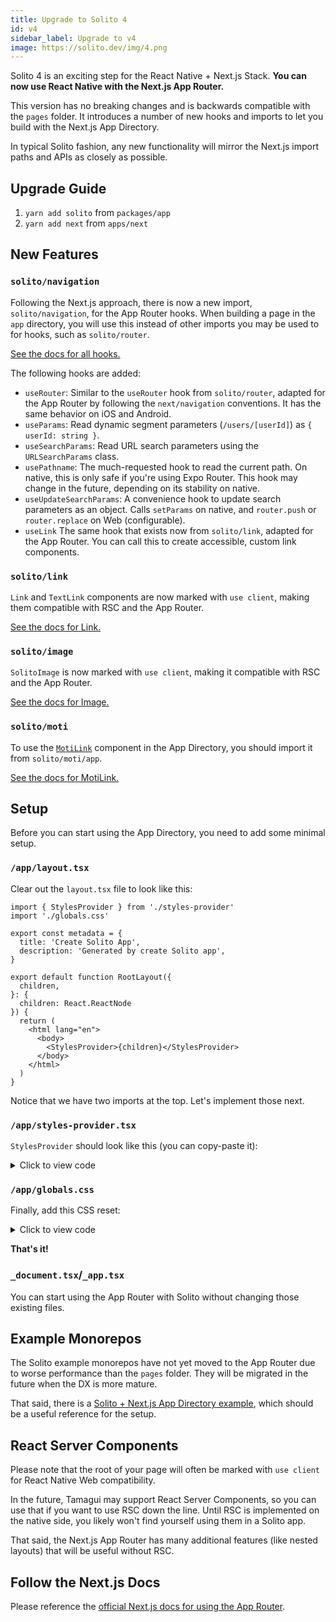 ```yaml
---
title: Upgrade to Solito 4
id: v4
sidebar_label: Upgrade to v4
image: https://solito.dev/img/4.png
---
```


Solito 4 is an exciting step for the React Native + Next.js Stack. **You can now use React Native with the Next.js App Router.**

This version has no breaking changes and is backwards compatible with the `pages` folder. It introduces a number of new hooks and imports to let you build with the Next.js App Directory.

In typical Solito fashion, any new functionality will mirror the Next.js import paths and APIs as closely as possible.

## Upgrade Guide

1. `yarn add solito` from `packages/app`
2. `yarn add next` from `apps/next`

## New Features

### `solito/navigation`

Following the Next.js approach, there is now a new import, `solito/navigation`, for the App Router hooks. When building a page in the `app` directory, you will use this instead of other imports you may be used to for hooks, such as `solito/router`.

[See the docs for all hooks.](https://solito.dev/app-directory/hooks)

The following hooks are added:

- `useRouter`: Similar to the `useRouter` hook from `solito/router`, adapted for the App Router by following the `next/navigation` conventions. It has the same behavior on iOS and Android.
- `useParams`: Read dynamic segment parameters (`/users/[userId]`) as `{ userId: string }`.
- `useSearchParams`: Read URL search parameters using the `URLSearchParams` class.
- `usePathname`: The much-requested hook to read the current path. On native, this is only safe if you're using Expo Router. This hook may change in the future, depending on its stability on native.
- `useUpdateSearchParams`: A convenience hook to update search parameters as an object. Calls `setParams` on native, and `router.push` or `router.replace` on Web (configurable).
- `useLink` The same hook that exists now from `solito/link`, adapted for the App Router. You can call this to create accessible, custom link components.

### `solito/link`

`Link` and `TextLink` components are now marked with `use client`, making them compatible with RSC and the App Router.

[See the docs for Link.](https://solito.dev/usage/link)

### `solito/image`

`SolitoImage` is now marked with `use client`, making it compatible with RSC and the App Router.

[See the docs for Image.](/usage/image)

### `solito/moti`

To use the [`MotiLink`](/usage/moti-link) component in the App Directory, you should import it from `solito/moti/app`.

[See the docs for MotiLink.](https://solito.dev/usage/moti-link)

## Setup

Before you can start using the App Directory, you need to add some minimal setup.

### `/app/layout.tsx`

Clear out the `layout.tsx` file to look like this:

```tsx
import { StylesProvider } from './styles-provider'
import './globals.css'

export const metadata = {
  title: 'Create Solito App',
  description: 'Generated by create Solito app',
}

export default function RootLayout({
  children,
}: {
  children: React.ReactNode
}) {
  return (
    <html lang="en">
      <body>
        <StylesProvider>{children}</StylesProvider>
      </body>
    </html>
  )
}
```

Notice that we have two imports at the top. Let's implement those next.

### `/app/styles-provider.tsx`

`StylesProvider` should look like this (you can copy-paste it):

<details>

<summary>Click to view code</summary>

```tsx
// @ts-nocheck
'use client'
import { useServerInsertedHTML } from 'next/navigation'
import { StyleSheet } from 'react-native'

export function StylesProvider({ children }: { children: React.ReactNode }) {
  useServerInsertedHTML(() => {
    // if you use Tamagui, you should add its sheet here too.
    const sheet = StyleSheet.getSheet()
    return (
      <style
        dangerouslySetInnerHTML={{ __html: sheet.textContent }}
        id={sheet.id}
      />
    )
  })
  return <>{children}</>
}
```

</details>

### `/app/globals.css`

Finally, add this CSS reset:

<details>

<summary>Click to view code</summary>

```css
html,
body,
#__next {
  width: 100%;
  /* To smooth any scrolling behavior */
  -webkit-overflow-scrolling: touch;
  margin: 0px;
  padding: 0px;
  /* Allows content to fill the viewport and go beyond the bottom */
  min-height: 100%;
}
#__next {
  flex-shrink: 0;
  flex-basis: auto;
  flex-direction: column;
  flex-grow: 1;
  display: flex;
  flex: 1;
}
html {
  scroll-behavior: smooth;
  /* Prevent text size change on orientation change https://gist.github.com/tfausak/2222823#file-ios-8-web-app-html-L138 */
  -webkit-text-size-adjust: 100%;
  height: 100%;
}
body {
  display: flex;
  /* Allows you to scroll below the viewport; default value is visible */
  overflow-y: auto;
  overscroll-behavior-y: none;
  text-rendering: optimizeLegibility;
  -webkit-font-smoothing: antialiased;
  -moz-osx-font-smoothing: grayscale;
  -ms-overflow-style: scrollbar;
}
```

</details>

**That's it!**

### `_document.tsx`/`_app.tsx`

You can start using the App Router with Solito without changing those existing files.

## Example Monorepos

The Solito example monorepos have not yet moved to the App Router due to worse performance than the `pages` folder. They will be migrated in the future when the DX is more mature.

That said, there is a [Solito + Next.js App Directory example](https://github.com/nandorojo/solito/tree/master/develop/appdir), which should be a useful reference for the setup.

## React Server Components

Please note that the root of your page will often be marked with `use client` for React Native Web compatibility.

In the future, Tamagui may support React Server Components, so you can use that if you want to use RSC down the line. Until RSC is implemented on the native side, you likely won't find yourself using them in a Solito app.

That said, the Next.js App Router has many additional features (like nested layouts) that will be useful without RSC.

## Follow the Next.js Docs

Please reference the [official Next.js docs for using the App Router](https://nextjs.org/docs/app/building-your-application/upgrading/app-router-migration).

